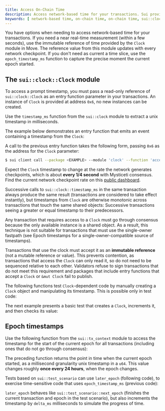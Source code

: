 ```yaml
---
title: Access On-Chain Time
description: Access network-based time for your transactions. Sui provides a Clock module to capture near-real time or epoch time in your Sui packages.
keywords: [ network-based time, on-chain time, on-chain time, sui::clock::Clock, clock module, sui::clock::timestamp_ms, epoch timestamps, timestamps, use time in transactions, sui::tx_context ] 
---
```


You have options when needing to access network-based time for your transactions. If you need a near real-time measurement (within a few seconds), use the immutable reference of time provided by the `Clock` module in Move. The reference value from this module updates with every network checkpoint. If you don't need as current a time slice, use the `epoch_timestamp_ms` function to capture the precise moment the current epoch started.

## The `sui::clock::Clock` module

To access a prompt timestamp, you must pass a read-only reference of `sui::clock::Clock` as an entry function parameter in your transactions. An instance of `Clock` is provided at address `0x6`, no new instances can be created.

Use the `timestamp_ms` function from the `sui::clock` module to extract a unix timestamp in milliseconds.

<ImportContent source="crates/sui-framework/packages/sui-framework/sources/clock.move" mode="code" fun="timestamp_ms" noComments />

The example below demonstrates an entry function that emits an event containing a timestamp from the `Clock`:

<ImportContent source="examples/move/basics/sources/clock.move" mode="code" noComments />

A call to the previous entry function takes the following form, passing `0x6` as the address for the `Clock` parameter:

<ImportContent source="info-gas-budget.mdx" mode="snippet" />

```sh
$ sui client call --package <EXAMPLE> --module 'clock' --function 'access' --args '0x6' --gas-budget <GAS-AMOUNT>
```

Expect the `Clock` timestamp to change at the rate the network generates checkpoints, which is about **every 1/4 second** with Mysticeti consensus. Find the current network checkpoint rate on this [public dashboard](https://metrics.sui.io/public-dashboards/4ceb11cc210d4025b122294586961169).

Successive calls to `sui::clock::timestamp_ms` in the same transaction always produce the same result (transactions are considered to take effect instantly), but timestamps from `Clock` are otherwise monotonic across transactions that touch the same shared objects: Successive transactions seeing a greater or equal timestamp to their predecessors.

Any transaction that requires access to a `Clock` must go through consensus because the only available instance is a shared object. As a result, this technique is not suitable for transactions that must use the single-owner fastpath (see Epoch timestamps for a single-owner-compatible source of timestamps).

Transactions that use the clock must accept it as an **immutable reference** (not a mutable reference or value). This prevents contention, as transactions that access the `Clock` can only read it, so do not need to be sequenced relative to each other. Validators refuse to sign transactions that do not meet this requirement and packages that include entry functions that accept a `Clock` or `&mut Clock` fail to publish.

The following functions test `Clock`-dependent code by manually creating a `Clock` object and manipulating its timestamp. This is possible only in test code:

<ImportContent source="crates/sui-framework/packages/sui-framework/sources/clock.move" mode="code" fun="create_for_testing,share_for_testing,increment_for_testing,set_for_testing,destroy_for_testing" noComments />

The next example presents a basic test that creates a `Clock`, increments it, and then checks its value:

<ImportContent source="crates/sui-framework/packages/sui-framework/tests/clock_tests.move" mode="code" noComments />

## Epoch timestamps

Use the following function from the `sui::tx_context` module to access the timestamp for the start of the current epoch for all transactions (including ones that do not go through consensus):

<ImportContent source="crates/sui-framework/packages/sui-framework/sources/tx_context.move" mode="code" fun="epoch_timestamp_ms" noComments />

The preceding function returns the point in time when the current epoch started, as a millisecond granularity unix timestamp in a `u64`. This value changes roughly **once every 24 hours**, when the epoch changes.

Tests based on `sui::test_scenario` can use `later_epoch` (following code), to exercise time-sensitive code that uses `epoch_timestamp_ms` (previous code):

<ImportContent source="crates/sui-framework/packages/sui-framework/sources/test/test_scenario.move" mode="code" fun="later_epoch" noComments />

`later_epoch` behaves like `sui::test_scenario::next_epoch` (finishes the current transaction and epoch in the test scenario), but also increments the timestamp by `delta_ms` milliseconds to simulate the progress of time.
